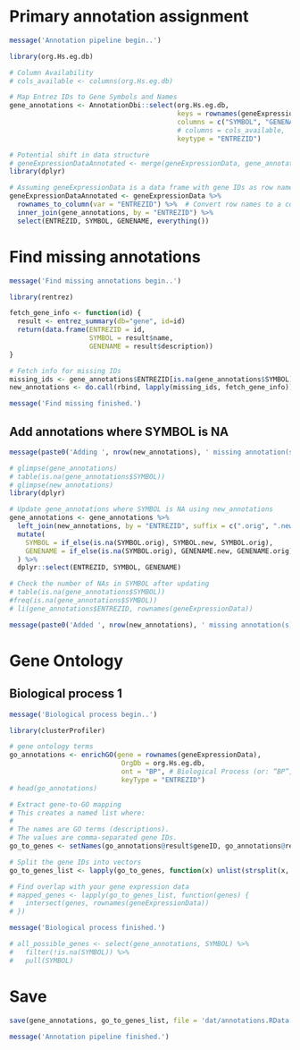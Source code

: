 
# Primary annotation assignment

```r

message('Annotation pipeline begin..')

library(org.Hs.eg.db)

# Column Availability
# cols_available <- columns(org.Hs.eg.db)

# Map Entrez IDs to Gene Symbols and Names
gene_annotations <- AnnotationDbi::select(org.Hs.eg.db,
                                          keys = rownames(geneExpressionData),
                                          columns = c("SYMBOL", "GENENAME"),
                                          # columns = cols_available,
                                          keytype = "ENTREZID")

# Potential shift in data structure
# geneExpressionDataAnnotated <- merge(geneExpressionData, gene_annotations, by.x = "row.names", by.y = "ENTREZID", all.x = TRUE)
library(dplyr)

# Assuming geneExpressionData is a data frame with gene IDs as row names
geneExpressionDataAnnotated <- geneExpressionData %>% 
  rownames_to_column(var = "ENTREZID") %>%  # Convert row names to a column
  inner_join(gene_annotations, by = "ENTREZID") %>% 
  select(ENTREZID, SYMBOL, GENENAME, everything())
```


# Find missing annotations

```r

message('Find missing annotations begin..')

library(rentrez)

fetch_gene_info <- function(id) {
  result <- entrez_summary(db="gene", id=id)
  return(data.frame(ENTREZID = id, 
                    SYMBOL = result$name, 
                    GENENAME = result$description))
}

# Fetch info for missing IDs
missing_ids <- gene_annotations$ENTREZID[is.na(gene_annotations$SYMBOL)]
new_annotations <- do.call(rbind, lapply(missing_ids, fetch_gene_info))

message('Find missing finished.')

```

## Add annotations where SYMBOL is NA


```r

message(paste0('Adding ', nrow(new_annotations), ' missing annotation(s)..'))

# glimpse(gene_annotations)
# table(is.na(gene_annotations$SYMBOL))
# glimpse(new_annotations)
library(dplyr)

# Update gene_annotations where SYMBOL is NA using new_annotations
gene_annotations <- gene_annotations %>%
  left_join(new_annotations, by = "ENTREZID", suffix = c(".orig", ".new")) %>%
  mutate(
    SYMBOL = if_else(is.na(SYMBOL.orig), SYMBOL.new, SYMBOL.orig),
    GENENAME = if_else(is.na(SYMBOL.orig), GENENAME.new, GENENAME.orig)
  ) %>%
  dplyr::select(ENTREZID, SYMBOL, GENENAME)

# Check the number of NAs in SYMBOL after updating
# table(is.na(gene_annotations$SYMBOL))
#freq(is.na(gene_annotations$SYMBOL))
# li(gene_annotations$ENTREZID, rownames(geneExpressionData))

message(paste0('Added ', nrow(new_annotations), ' missing annotation(s) finished.'))

```



# Gene Ontology
## Biological process 1

```r

message('Biological process begin..')

library(clusterProfiler)

# gene ontology terms
go_annotations <- enrichGO(gene = rownames(geneExpressionData),
                            OrgDb = org.Hs.eg.db,
                            ont = "BP", # Biological Process (or: “BP”, “MF”, “CC”, “ALL”)
                            keyType = "ENTREZID")
# head(go_annotations)

# Extract gene-to-GO mapping
# This creates a named list where:
# 
# The names are GO terms (descriptions).
# The values are comma-separated gene IDs.
go_to_genes <- setNames(go_annotations@result$geneID, go_annotations@result$Description)

# Split the gene IDs into vectors
go_to_genes_list <- lapply(go_to_genes, function(x) unlist(strsplit(x, "/")))

# Find overlap with your gene expression data
# mapped_genes <- lapply(go_to_genes_list, function(genes) {
#   intersect(genes, rownames(geneExpressionData))
# })

message('Biological process finished.')

```



```r

# all_possible_genes <- select(gene_annotations, SYMBOL) %>% 
#   filter(!is.na(SYMBOL)) %>% 
#   pull(SYMBOL)


```

# Save

```r

save(gene_annotations, go_to_genes_list, file = 'dat/annotations.RData')

message('Annotation pipeline finished.')

```


```r


```


```r


```


```r


```


```r


```


```r


```

